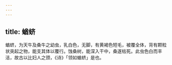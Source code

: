 ```yaml
---
---
---
```

title: 蝤蛴
---



蝤蛴，为天牛及桑牛之幼虫，乳白色，无脚，有黄褐色短毛，被覆全体，背有颗粒状突起之物，能支其体以覆行。蚀桑树，能深入干中，桑遂枯死。此虫色白而丰洁，故古以比妇人之颈，《诗》「领如蝤蛴」是也。